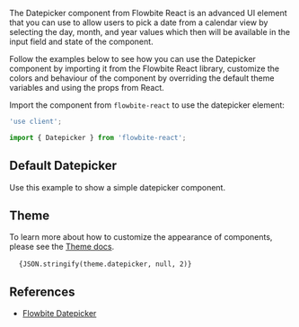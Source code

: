 
The Datepicker component from Flowbite React is an advanced UI element that you can use to allow users to pick a date from a calendar view by selecting the day, month, and year values which then will be available in the input field and state of the component.

Follow the examples below to see how you can use the Datepicker component by importing it from the Flowbite React library, customize the colors and behaviour of the component by overriding the default theme variables and using the props from React.

Import the component from `flowbite-react` to use the datepicker element:

```jsx
'use client';

import { Datepicker } from 'flowbite-react';
```

## Default Datepicker

Use this example to show a simple datepicker component.

<CodePreview title="Default card">
  <Datepicker />
</CodePreview>

## Theme

To learn more about how to customize the appearance of components, please see the [Theme docs](/docs/customize/theme).

<pre className="language-tsx">
  <code>{JSON.stringify(theme.datepicker, null, 2)}</code>
</pre>

## References

- [Flowbite Datepicker](https://flowbite.com/docs/plugins/datepicker/)
